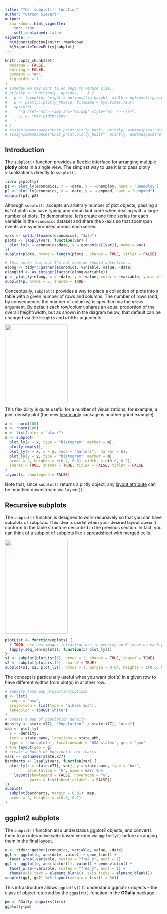 ```yaml
---
title: "The `subplot()` function"
author: "Carson Sievert"
output: 
  rmarkdown::html_vignette:
    toc: true
    self_contained: false
vignette: >
  %\VignetteEngine{knitr::rmarkdown} 
  %\VignetteIndexEntry{subplot}
---
```


```r
knitr::opts_chunk$set(
  message = FALSE, 
  warning = FALSE,
  comment = "#>",
  fig.width = 7
)
# someday we may want to do pngs to reduce size...
# printly <- function(p, options, ...) { 
#   p <- layout(p, height = options$fig.height, width = options$fig.width)
#   u <- plotly::plotly_POST(p, filename = Sys.time())$url
#   sprintf(
#     "<a href='%s'> <img src='%s.png' style='%s' /> </a>", 
#     u, u, "max-width:100%"
#   )
# }
# assignInNamespace("knit_print.plotly_hash", printly, asNamespace("plotly"))
# assignInNamespace("knit_print.plotly_built", printly, asNamespace("plotly"))
```

## Introduction

The `subplot()` function provides a flexible interface for arranging multiple **plotly** plots in a single view. The simplest way to use it is to pass plotly visualizations directly to `subplot()`.

```r
library(plotly)
p1 <- plot_ly(economics, x = ~date, y = ~unemploy, name = "unemploy")
p2 <- plot_ly(economics, x = ~date, y = ~uempmed, name = "uempmed")
subplot(p1, p2)
```

Although `subplot()` accepts an arbitrary number of plot objects, passing a _list_ of plots can save typing and redundant code when dealing with a large number of plots. To demonstrate, let's create one time series for each variable in the `economics` dataset and share the x-axis so that zoom/pan events are synchronized across each series:

```r
vars <- setdiff(names(economics), "date")
plots <- lapply(vars, function(var) {
  plot_ly(x = economics$date, y = economics[[var]], name = var)
})
subplot(plots, nrows = length(plots), shareX = TRUE, titleX = FALSE)
```

```r
# this works too, but I'm not sure we should advertise...
elong <- tidyr::gather(economics, variable, value, -date)
elong$id <- as.integer(factor(elong$variable))
p <- plot_ly(elong, x = ~date, y = ~value, color = ~variable, yaxis = ~paste0("y", id))
subplot(p, nrows = 5, shareX = TRUE)
```

Conceptually, `subplot()` provides a way to place a collection of plots into a table with a given number of rows and columns. The number of rows (and, by consequence, the number of columns) is specified via the `nrows` argument. By default each row/column shares an equal proportion of the overall height/width, but as shown in the diagram below, that default can be changed via the `heights` and `widths` arguments.

<div align = "center">
  <img src = "proportions.svg" width="200" height="250" />
</div>

This flexibility is quite useful for a number of visualizations, for example, a joint density plot (the new [heatmaply](https://github.com/talgalili/heatmaply) package is another good example).

```r
x <- rnorm(100)
y <- rnorm(100)
m <- list(color = "black")
s <- subplot(
  plot_ly(x = x, type = "histogram", marker = m), 
  plotly_empty(), 
  plot_ly(x = x, y = y, mode = "markers",  marker = m), 
  plot_ly(y = y, type = "histogram", marker = m),
  nrows = 2, heights = c(0.2, 0.8), widths = c(0.8, 0.2), 
  shareX = TRUE, shareY = TRUE, titleX = FALSE, titleY = FALSE
)
layout(s, showlegend = FALSE)
```

Note that, since `subplot()` returns a plotly object, any [layout attribute](https://plot.ly/r/reference/#layout) can be modified downstream via `layout()`.

## Recursive subplots

The `subplot()` function is designed to work recursively so that you can have subplots of subplots. This idea is useful when your desired layout doesn't conform to the table structure described in the previous section. In fact, you can think of a subplot of subplots like a spreadsheet with merged cells.

<div align = "center">
  <img src = "subplot.svg" width="200" height="300" />
</div>

```r
plotList <- function(nplots) {
  # TODO: use new images infrastructure to overlay an R image on each plot
  lapply(seq_len(nplots), function(x) plot_ly())
}
s1 <- subplot(plotList(6), nrows = 2, shareX = TRUE, shareY = TRUE)
s2 <- subplot(plotList(2), shareY = TRUE)
subplot(s1, s2, plot_ly(), nrows = 3, margin = 0.04, heights = c(0.6, 0.3, 0.1))
```

The concept is particularly useful when you want plot(s) in a given row to have different widths from plot(s) in another row.

```r
# specify some map projection/options
g <- list(
  scope = 'usa',
  projection = list(type = 'albers usa'),
  lakecolor = toRGB('white')
)
# create a map of population density
density <- state.x77[, "Population"] / state.x77[, "Area"]
map <- plot_ly(
  z = ~density, 
  text = state.name, locations = state.abb,
  type = 'choropleth', locationmode = 'USA-states', geo = "geo"
) %>% layout(geo = g)
# create a bunch of horizontal bar charts 
vars <- colnames(state.x77)
barcharts <- lapply(vars, function(var) {
  plot_ly(x = state.x77[, var], y = state.name, type = "bar", 
          orientation = "h", name = var) %>%
    layout(showlegend = FALSE, hovermode = "y",
           yaxis = list(showticklabels = FALSE))
})
subplot(
  subplot(barcharts, margin = 0.01), map, 
  nrows = 2, heights = c(0.3, 0.7)
)
```

## ggplot2 subplots

The `subplot()` function also understands ggplot2 objects, and converts them to an interactive web-based version via `ggplotly()` before arranging them in the final layout.

```r
e <- tidyr::gather(economics, variable, value, -date)
gg1 <- ggplot(e, aes(date, value)) + geom_line() +
  facet_wrap(~variable, scales = "free_y", ncol = 1)
gg2 <- ggplot(e, aes(factor(1), value)) + geom_violin() +
  facet_wrap(~variable, scales = "free_y", ncol = 1) + 
  theme(axis.text = element_blank(), axis.ticks = element_blank())
subplot(gg1, gg2) %>% layout(margin = list(l = 50))
```

This infrastructure allows `ggplotly()` to understand ggmatrix 
objects -- the class of object returned by the `ggpairs()` function in the 
**GGally** package.

```r
pm <- GGally::ggpairs(iris)
ggplotly(pm)
```

